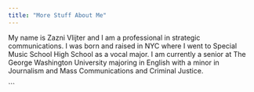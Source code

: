 ```yaml
---
title: "More Stuff About Me"
---
```


My name is Zazni Vlijter and I am a professional in strategic communications. I was born and raised in NYC where I went to Special Music School High School as a vocal major. I am currently a senior at The George Washington University majoring in English with a minor in Journalism and Mass Communications and Criminal Justice.

\`\`\`
